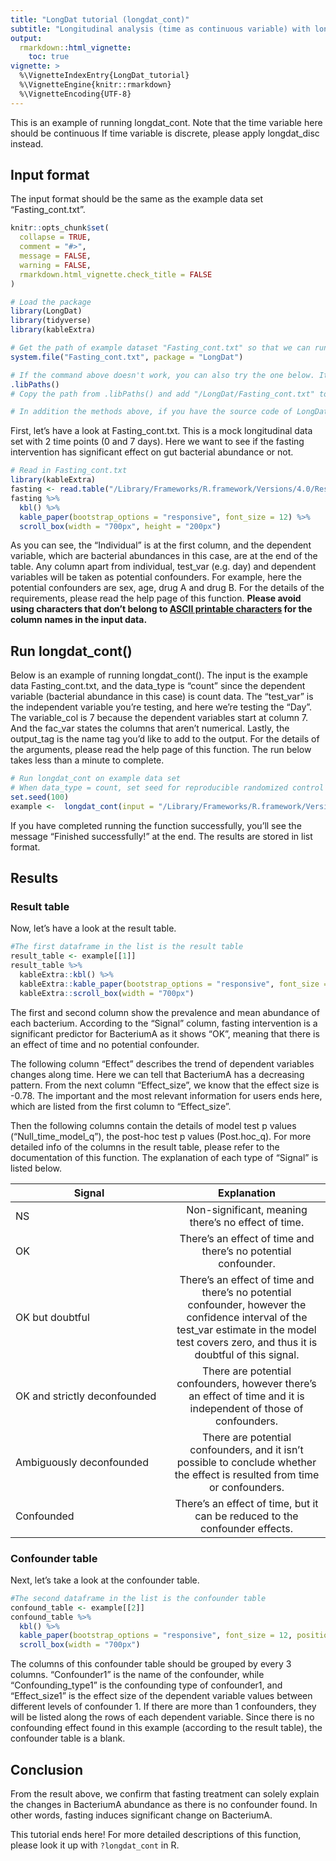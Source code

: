 ```yaml
---
title: "LongDat tutorial (longdat_cont)"
subtitle: "Longitudinal analysis (time as continuous variable) with longdat_cont()"
output: 
  rmarkdown::html_vignette:
    toc: true 
vignette: >
  %\VignetteIndexEntry{LongDat_tutorial}
  %\VignetteEngine{knitr::rmarkdown}
  %\VignetteEncoding{UTF-8}
---
```

This is an example of running longdat_cont. Note that the time variable here should be continuous If time variable is discrete, please apply longdat_disc instead. 

## Input format

The input format should be the same as the example data set "Fasting_cont.txt".
```r
knitr::opts_chunk$set(
  collapse = TRUE,
  comment = "#>",
  message = FALSE,
  warning = FALSE,
  rmarkdown.html_vignette.check_title = FALSE
)
```

```r
# Load the package
library(LongDat)
library(tidyverse)
library(kableExtra)
```

```r
# Get the path of example dataset "Fasting_cont.txt" so that we can run LongDat on it 
system.file("Fasting_cont.txt", package = "LongDat")

# If the command above doesn't work, you can also try the one below. It will show you the path to your R libraries on your computer.
.libPaths()
# Copy the path from .libPaths() and add "/LongDat/Fasting_cont.txt" to the end. This is the path to the example dataset "Fasting_cont.txt".

# In addition the methods above, if you have the source code of LongDat package, you can find "Fasting_cont.txt" in the folder "inst/" as wel.
```
First, let's have a look at Fasting_cont.txt. This is a mock longitudinal data set with 2 time points (0 and 7 days). Here we want to see if the fasting intervention has significant effect on gut bacterial abundance or not. 
```r
# Read in Fasting_cont.txt
library(kableExtra)
fasting <- read.table("/Library/Frameworks/R.framework/Versions/4.0/Resources/library/LongDat/Fasting_cont.txt", header = T, row.names = NULL, sep = "\t")
fasting %>%
  kbl() %>%
  kable_paper(bootstrap_options = "responsive", font_size = 12) %>% 
  scroll_box(width = "700px", height = "200px")
```
As you can see, the "Individual" is at the first column, and the dependent variable, which are bacterial abundances in this case, are at the end of the table. Any column apart from individual, test_var (e.g. day) and dependent variables will be taken as potential confounders. For example, here the potential confounders are sex, age, drug A and drug B. For the details of the requirements, please read the help page of this function. **Please avoid using characters that don't belong to [ASCII printable characters](https://www.w3schools.com/charsets/ref_html_ascii.asp) for the column names in the input data.**

## Run longdat_cont()

Below is an example of running longdat_cont(). The input is the example data Fasting_cont.txt, and the data_type is "count" since the dependent variable (bacterial abundance in this case) is count data. The "test_var" is the independent variable you're testing, and here we're testing the "Day". The variable_col is 7 because the dependent variables start at column 7. And the fac_var states the columns that aren't numerical. Lastly, the output_tag is the name tag you'd like to add to the output. For the details of the arguments, please read the help page of this function. The run below takes less than a minute to complete.

```r
# Run longdat_cont on example data set
# When data_type = count, set seed for reproducible randomized control test  
set.seed(100)
example <-  longdat_cont(input = "/Library/Frameworks/R.framework/Versions/4.0/Resources/library/LongDat/Fasting_cont.txt", data_type = "count", test_var = "Day", variable_col = 7, fac_var = c(1, 3), verbose = TRUE)
```
If you have completed running the function successfully, you'll see the message "Finished successfully!" at the end. The results are stored in list format.

## Results
### Result table

Now, let's have a look at the result table. 
```r
#The first dataframe in the list is the result table
result_table <- example[[1]]
result_table %>%
  kableExtra::kbl() %>%
  kableExtra::kable_paper(bootstrap_options = "responsive", font_size = 12, position = "center") %>% 
  kableExtra::scroll_box(width = "700px")
```
The first and second column show the prevalence and mean abundance of each bacterium. According to the "Signal" column, fasting intervention is a significant predictor for BacteriumA as it shows "OK", meaning that there is an effect of time and no potential confounder.

The following column "Effect" describes the trend of dependent variables changes along time. Here we can tell that BacteriumA has a decreasing pattern. From the next column "Effect_size", we know that the effect size is -0.78. The important and the most relevant information for users ends here, which are listed from the first column to "Effect_size". 

Then the following columns contain the details of model test p values ("Null_time_model_q"), the post-hoc test p values (Post.hoc_q). For more detailed info of the columns in the result table, please refer to the documentation of this function. The explanation of each type of "Signal" is listed below.

| Signal        | Explanation           
|---------------|:-------------:|
| NS      | Non-significant, meaning there’s no effect of time.| 
| OK     | There’s an effect of time and there’s no potential confounder.|
| OK but doubtful |  There’s an effect of time and there’s no potential confounder, however the confidence interval of the test_var estimate in the model test covers zero, and thus it is doubtful of this signal.|
| OK and strictly deconfounded | There are potential confounders, however there’s an effect of time and it is independent of those of confounders. |
| Ambiguously deconfounded | There are potential confounders, and it isn’t possible to conclude whether the effect is resulted from time or confounders.|
| Confounded | There’s an effect of time, but it can be reduced to the confounder effects. |

### Confounder table
Next, let's take a look at the confounder table.

```r
#The second dataframe in the list is the confounder table
confound_table <- example[[2]]
confound_table %>%
  kbl() %>%
  kable_paper(bootstrap_options = "responsive", font_size = 12, position = "center") %>% 
  scroll_box(width = "700px")
```
The columns of this confounder table should be grouped by every 3 columns. "Confounder1" is the name of the confounder, while "Confounding_type1" is the confounding type of confounder1, and "Effect_size1" is the effect size of the dependent variable values between different levels of confounder 1.  If there are more than 1 confounders, they will be listed along the rows of each dependent variable. Since there is no confounding effect found in this example (according to the result table), the confounder table is a blank.

## Conclusion
From the result above, we confirm that fasting treatment can solely explain the changes in BacteriumA abundance as there is no confounder found. In other words, fasting induces significant change on BacteriumA.

This tutorial ends here! For more detailed descriptions of this function, please look it up with ```?longdat_cont``` in R.

